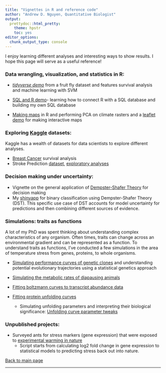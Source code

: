 ```yaml
---
title: "Vignettes in R and reference code"
author: "Andrew D. Nguyen, Quantitative Biologist"
output:
  prettydoc::html_pretty:
    theme: hpstr
    toc: yes
editor_options: 
  chunk_output_type: console
---
```


I enjoy learning different analyses and interesting ways to show results. I hope this page will serve as a useful reference!

### Data wrangling, visualization, and statistics in R:     

* *[tidyverse demo](ggplot.pdf)* from a fruit fly dataset and features survival analysis and machine learning with SVM    
* [SQL and R demo](SQL_demo.pdf)- learning how to connect R with a SQL database and building my own SQL database    

* [Making maps](RasterPCA_demo.html) in R and performing PCA on climate rasters and a [leaflet demo](Leaflet_code.html) for making interactive maps

### Exploring [Kaggle](https://www.kaggle.com/) datasets:   

Kaggle has a wealth of datasets for data scientists to explore different analyses.   

* [Breast Cancer](breast_cancer.pdf) survival analysis  
* Stroke Prediction [dataset](https://www.kaggle.com/datasets/fedesoriano/stroke-prediction-dataset?resource=download), [exploratory analyses](stroke.pdf)   


### Decision making under uncertainty:   

* Vignette on the general application of [Dempster-Shafer Theory](DSTmodel_uncertainty.pdf) for decision making       
* My [shinyapp](https://antdrewdnguyen.shinyapps.io/dempster_shafer/) for binary classification using Dempster-Shafer Theory (DST). This specific use case of DST accounts for model uncertainty for predictions and then combining different sources of evidence. 

### Simulations: traits as functions   

A lot of my PhD was spent thinking about understanding complex characteristics of any organism. Often times, traits can change across an environmental gradient and can be represented as a function. To understand traits as functions, I've conducted a few simulations in the area of temperature stress from genes, proteins, to whole organisms. 

* [Simulating performance curves of genetic clones](2018-01-10_simulate_perf_curves.html) and understanding potential evolutionary trajectories using a statistical genetics approach 

* [Simulating the metabolic rates of diapausing animals](2018-01-10_phases_of_diapause_exit.html)   
 
 
* [Fitting boltzmann curves to transcript abundance data](Function_valued_traits.html)       

* [Fitting protein unfolding curves](20170411_prelim_analyses_pog_aph_proteomics.html)      
    * Simulating unfolding parameters and interpreting their biological significance: [Unfolding curve parameter tweaks](2020-03-12_unfolding_curves.html)     



### Unpublished projects:   

* Surveyed ants for stress markers (gene expression) that were exposed to [experimental warming in nature](20170508_stressed_ants_report_forSHC_NJG.html)  
    * Script starts from calculating log2 fold change in gene expression to statistical models to predicting stress back out into nature.   


[Back to main page](https://adnguyen.github.io/)

---------



